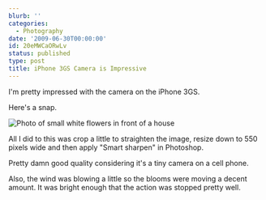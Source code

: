 ```yaml
---
blurb: ''
categories:
  - Photography
date: '2009-06-30T00:00:00'
id: 20eMWCaORwLv
status: published
type: post
title: iPhone 3GS Camera is Impressive
---
```


I'm pretty impressed with the camera on the iPhone 3GS. 

Here's a snap. 

<Img
    src="iphone_3gs_test_photo_2009_06.jpg"
    alt="Photo of small white flowers in front of a house"
/>


All I did to this was crop a little to straighten the image, resize down to 550 pixels wide and then apply "Smart sharpen" in Photoshop.

Pretty damn good quality considering it's a tiny camera on a cell phone. 

Also, the wind was blowing a little so the blooms were moving a decent amount. It was bright enough that the action was stopped pretty well.
